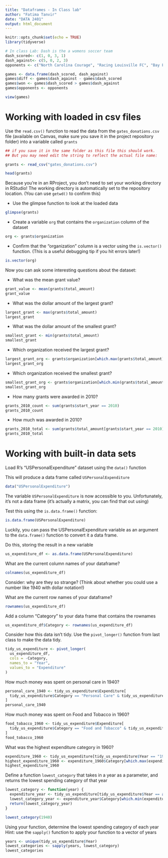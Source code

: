 ```yaml
---
title: "Dataframes - In Class lab"
author: "Fatima Tanvir"
date: "DATA 2401"
output: html_document
---
```


```r
knitr::opts_chunk$set(echo = TRUE)
library(tidyverse)
```


```r
# In class Lab: Dash is the a womens soccer team
dash_scored<- c(1, 0, 3, 1)
dash_against<- c(5, 0, 2, 3)
opponents <- c("North Carolina Courage", "Racing Louisville FC", "Bay FC",  "Washington Spirit")

games <- data.frame(dash_scored, dash_against)
games$diff <- games$dash_against - games$dash_scored
games$won <- games$dash_scored > games$dash_against
games$opponents <- opponents

view(games)
```



# Working with loaded in csv files


Use the `read.csv()` function to read the data from the `gates_donations.csv` file (available on Canvas, make sure you save it in the project repository folder) into a variable called `grants` 

```r
## if you save it in the same folder as this file this should work. 
## But you may need edit the string to reflect the actual file name: 

grants <- read_csv("gates_donations.csv")

head(grants)
```

Because you're in an RProject, you don't need to set your working directory in RStudio! The working directory is automatically set to the repository location. (You can use `getwd()` to confirm this)

- Use the glimpse function to look at the loaded data

```r
glimpse(grants)


```


- Create a variable `org` that contains the `organization` column of the dataset

```r
org <- grants$organization
```


- Confirm that the "organization" column is a vector using the `is.vector()` function. (This is a useful debugging tip if you hit errors later!)

```r
is.vector(org)

```


Now you can ask some interesting questions about the dataset:

- What was the mean grant value?

```r
grant_value <- mean(grants$total_amount)
grant_value
```


- What was the dollar amount of the largest grant?

```r
largest_grant <- max(grants$total_amount)
largest_grant
```


- What was the dollar amount of the smallest grant?

```r
smallest_grant <- min(grants$total_amount)
smallest_grant
```


- Which organization received the largest grant?

```r
largest_grant_org <- grants$organization[which.max(grants$total_amount)]
largest_grant_org
```


- Which organization received the smallest grant?

```r
smallest_grant_org <- grants$organization[which.min(grants$total_amount)]
smallest_grant_org
```

- How many grants were awarded in 2010?

```r
grants_2010_count <- sum(grants$start_year == 2010)
grants_2010_count
```


- How much was awarded in 2010? 

```r
grants_2010_total <- sum(grants$total_amount[grants$start_year == 2010])
grants_2010_total
```


# Working with built-in data sets

Load R's "USPersonalExpenditure" dataset using the `data()` function

This will produce a data frame called `USPersonalExpenditure`
```r
data("USPersonalExpenditure")
```

The variable `USPersonalExpenditure` is now accessible to you. Unfortunately, it's not a data frame (it's actually a matrix, you can find that out using) 

Test this using the `is.data.frame()` function:

```r
is.data.frame(USPersonalExpenditure)
```

Luckily, you can pass the USPersonalExpenditure variable as an argument to the `data.frame()` function to convert it a data frame.

Do this, storing the result in a new variable

```r
us_expenditure_df <- as.data.frame(USPersonalExpenditure)

```


What are the current column names of your dataframe?
```r
colnames(us_expenditure_df)
```


Consider: why are they so strange? (Think about whether you could use a number like 1940 with dollar notation!)

What are the current row names of your dataframe?
```r
rownames(us_expenditure_df)
```


Add a column "Category" to your data frame that contains the rownames

```r
us_expenditure_df$Category <- rownames(us_expenditure_df)
```

Consider how this data isn't tidy. Use the `pivot_longer()` function from last class to make the data tidy. 

```r
tidy_us_expenditure <- pivot_longer(
  us_expenditure_df,
  cols = -Category,
  names_to = "Year",
  values_to = "Expenditure"
)
```


How much money was spent on personal care in 1940?
```r
personal_care_1940 <- tidy_us_expenditure$Expenditure[
  tidy_us_expenditure$Category == "Personal Care" & tidy_us_expenditure$Year == "1940"
]
personal_care_1940
```


How much money was spent on Food and Tobacco in 1960?
```r
food_tobacco_1960 <- tidy_us_expenditure$Expenditure[
  tidy_us_expenditure$Category == "Food and Tobacco" & tidy_us_expenditure$Year == "1960"
]
food_tobacco_1960
```


What was the highest expenditure category in 1960?
```r
expenditure_1960 <- tidy_us_expenditure[tidy_us_expenditure$Year == "1960", ]
highest_expenditure_1960 <- expenditure_1960$Category[which.max(expenditure_1960$Expenditure)]
highest_expenditure_1960
```


Define a function `lowest_category` that takes in a year as a parameter, and returns the lowest spending category of that year
```r
lowest_category <- function(year) {
  expenditure_year <- tidy_us_expenditure[tidy_us_expenditure$Year == as.character(year), ]
  lowest_category_year <- expenditure_year$Category[which.min(expenditure_year$Expenditure)]
  return(lowest_category_year)
}
```

```r
lowest_category(1940)
```


Using your function, determine the lowest spending category of each year
Hint: use the `sapply()` function to apply your function to a vector of years

```r
years <- unique(tidy_us_expenditure$Year)
lowest_categories <- sapply(years, lowest_category)
lowest_categories
```
